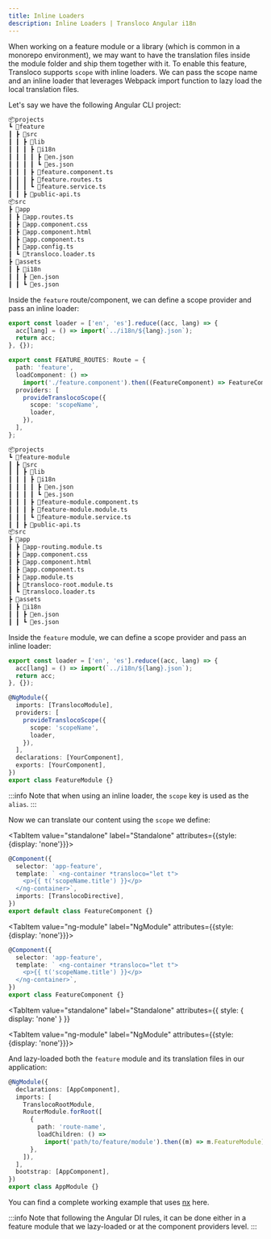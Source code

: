 ```yaml
---
title: Inline Loaders
description: Inline Loaders | Transloco Angular i18n
---
```



When working on a feature module or a library (which is common in a monorepo environment), we may want to have the translation files inside the module folder and ship them together with it.
To enable this feature, Transloco supports `scope` with inline loaders. We can pass the scope name and an inline loader that leverages Webpack import function to lazy load the local translation files.

Let's say we have the following Angular CLI project:

<Tabs groupId="app-type" queryString>

<TabItem value="standalone" label="Standalone">

```bash
📦projects
┗ 📂feature
┃ ┣ 📂src
┃ ┃ ┣ 📂lib
┃ ┃ ┃ ┣ 📂i18n
┃ ┃ ┃ ┃ ┣ 📜en.json
┃ ┃ ┃ ┃ ┗ 📜es.json
┃ ┃ ┃ ┣ 📜feature.component.ts
┃ ┃ ┃ ┣ 📜feature.routes.ts
┃ ┃ ┃ ┗ 📜feature.service.ts
┃ ┃ ┣ 📜public-api.ts
📦src
┣ 📂app
┃ ┣ 📜app.routes.ts
┃ ┣ 📜app.component.css
┃ ┣ 📜app.component.html
┃ ┣ 📜app.component.ts
┃ ┣ 📜app.config.ts
┃ ┗ 📜transloco.loader.ts
┣ 📂assets
┃ ┣ 📂i18n
┃ ┃ ┣ 📜en.json
┃ ┃ ┗ 📜es.json
```

Inside the `feature` route/component, we can define a scope provider and pass an inline loader:

```ts {12} title="feature.routes.ts"
export const loader = ['en', 'es'].reduce((acc, lang) => {
  acc[lang] = () => import(`../i18n/${lang}.json`);
  return acc;
}, {});

export const FEATURE_ROUTES: Route = {
  path: 'feature',
  loadComponent: () =>
    import('./feature.component').then((FeatureComponent) => FeatureComponent),
  providers: [
    provideTranslocoScope({
      scope: 'scopeName',
      loader,
    }),
  ],
};
```

</TabItem>

<TabItem value="ng-module" label="NgModule">

```bash
📦projects
┗ 📂feature-module
┃ ┣ 📂src
┃ ┃ ┣ 📂lib
┃ ┃ ┃ ┣ 📂i18n
┃ ┃ ┃ ┃ ┣ 📜en.json
┃ ┃ ┃ ┃ ┗ 📜es.json
┃ ┃ ┃ ┣ 📜feature-module.component.ts
┃ ┃ ┃ ┣ 📜feature-module.module.ts
┃ ┃ ┃ ┗ 📜feature-module.service.ts
┃ ┃ ┣ 📜public-api.ts
📦src
┣ 📂app
┃ ┣ 📜app-routing.module.ts
┃ ┣ 📜app.component.css
┃ ┣ 📜app.component.html
┃ ┣ 📜app.component.ts
┃ ┣ 📜app.module.ts
┃ ┣ 📜transloco-root.module.ts
┃ ┗ 📜transloco.loader.ts
┣ 📂assets
┃ ┣ 📂i18n
┃ ┃ ┣ 📜en.json
┃ ┃ ┗ 📜es.json
```

Inside the `feature` module, we can define a scope provider and pass an inline loader:

```ts {11} title="feature.module.ts"
export const loader = ['en', 'es'].reduce((acc, lang) => {
  acc[lang] = () => import(`../i18n/${lang}.json`);
  return acc;
}, {});

@NgModule({
  imports: [TranslocoModule],
  providers: [
    provideTranslocoScope({
      scope: 'scopeName',
      loader,
    }),
  ],
  declarations: [YourComponent],
  exports: [YourComponent],
})
export class FeatureModule {}
```

</TabItem>

</Tabs>

:::info
Note that when using an inline loader, the `scope` key is used as the `alias`.
:::

Now we can translate our content using the `scope` we define:

<Tabs groupId="app-type" queryString>

<TabItem value="standalone" label="Standalone" attributes={{style: {display: 'none'}}}>

```ts {5} title="feature.component.ts"
@Component({
  selector: 'app-feature',
  template: ` <ng-container *transloco="let t">
    <p>{{ t('scopeName.title') }}</p>
  </ng-container>`,
  imports: [TranslocoDirective],
})
export default class FeatureComponent {}
```

</TabItem>

<TabItem value="ng-module" label="NgModule" attributes={{style: {display: 'none'}}}>

```ts {5} title="feature.component.ts"
@Component({
  selector: 'app-feature',
  template: ` <ng-container *transloco="let t">
    <p>{{ t('scopeName.title') }}</p>
  </ng-container>`,
})
export class FeatureComponent {}
```

</TabItem>

</Tabs>

<Tabs groupId="app-type" queryString>

<TabItem
  value="standalone"
  label="Standalone"
  attributes={{ style: { display: 'none' } }}
></TabItem>

<TabItem value="ng-module" label="NgModule" attributes={{style: {display: 'none'}}}>

And lazy-loaded both the `feature` module and its translation files in our application:

```ts title="app.module.ts"
@NgModule({
  declarations: [AppComponent],
  imports: [
    TranslocoRootModule,
    RouterModule.forRoot([
      {
        path: 'route-name',
        loadChildren: () =>
          import('path/to/feature/module').then((m) => m.FeatureModule),
      },
    ]),
  ],
  bootstrap: [AppComponent],
})
export class AppModule {}
```

You can find a complete working example that uses [nx](https://github.com/NetanelBasal/transloco-with-nx-libs) here.

</TabItem>

</Tabs>

:::info
Note that following the Angular DI rules, it can be done either in a feature module that we lazy-loaded or at the component providers level.
:::
